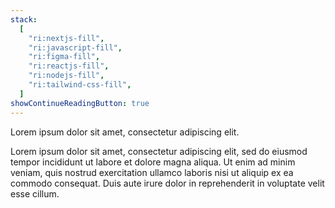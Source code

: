 ```yaml
---
stack:
  [
    "ri:nextjs-fill",
    "ri:javascript-fill",
    "ri:figma-fill",
    "ri:reactjs-fill",
    "ri:nodejs-fill",
    "ri:tailwind-css-fill",
  ]
showContinueReadingButton: true
---
```


Lorem ipsum dolor sit amet, consectetur adipiscing elit.

Lorem ipsum dolor sit amet, consectetur adipiscing elit, sed do eiusmod tempor incididunt ut labore et dolore magna aliqua. Ut enim ad minim veniam, quis nostrud exercitation ullamco laboris nisi ut aliquip ex ea commodo consequat. Duis aute irure dolor in reprehenderit in voluptate velit esse cillum.
